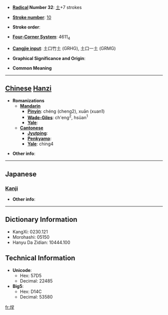 * '''[[Wiktionary:Chinese radical index| Radical]] Number 32''': [[Wiktionary:Chinese radical index 土|土]]+7 strokes

* '''[[Wiktionary:Chinese total strokes index|Stroke number]]''': [[Wiktionary:Chinese total strokes index 10|10]]

* '''Stroke order''': 

* '''[[Wiktionary:Chinese four corner index|Four-Corner System]]''': 4611<sub>4</sub>

* '''[[Wiktionary:Chinese Cangjie index|Cangjie input]]''': 土口竹土 (GRHG), 土口一土 (GRMG)

* '''Graphical Significance and Origin''': 

* '''Common Meaning'''

----

== [[Chinese]] [[Hanzi]] ==

* '''Romanizations'''
** '''[[Mandarin]]'''
*** '''[[Pinyin]]''': chéng (cheng2), xuān (xuan1)
*** '''[[Wade-Giles]]''': ch'eng<sup>2</sup>, hsüan<sup>1</sup>
*** '''[[Yale]]''': 
** '''[[Cantonese]]'''
*** '''[[Jyutping]]''':
*** '''[[Penkyamp]]''': 
*** '''[[Yale]]''': ching4

* '''Other info''': 

----

==Japanese==
===[[Kanji]]===
{{kanji|on readings=[[てい]] (tei)
|kun readings=[[びん]] (bin)
}}

* '''Other info''':  

----

== Dictionary Information ==

* KangXi: 0230.121
* Morohashi: 05150
* Hanyu Da Zidian: 10444.100

== Technical Information ==

* '''Unicode''':
** Hex: 57D5
** Decimal: 22485
* '''Big5''':
** Hex: D14C
** Decimal: 53580

[[fr:埕]]